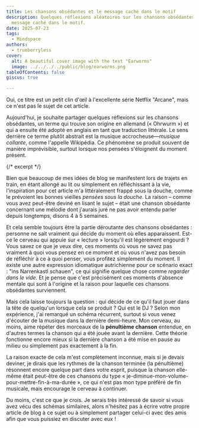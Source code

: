 ```yaml
---
title: Les chansons obsédantes et le message caché dans le motif
description: Quelques réflexions aléatoires sur les chansons obsédantes et leur
  message caché dans le motif.
date: 2025-07-23
tags:
  - Mindspace
authors:
  - trueberryless
cover:
  alt: A beautiful cover image with the text "Earworms"
  image: ../../../../public/blog/earworms.png
tableOfContents: false
giscus: true

---
```


Oui, ce titre est un petit clin d'œil à l'excellente série Netflix "Arcane", mais ce n'est pas le sujet de cet article.

Aujourd'hui, je souhaite partager quelques réflexions sur les chansons obsédantes, un terme qui trouve son origine en allemand (« Ohrwurm ») et qui a ensuite été adopté en anglais en tant que traduction littérale. Le sens derrière ce terme plutôt abstrait est la musique accrocheuse—*musique collante*, comme l'appelle Wikipédia. Ce phénomène se produit souvent de manière imprévisible, surtout lorsque nos pensées s'éloignent du moment présent.

{/* excerpt */}

Bien que beaucoup de mes idées de blog se manifestent lors de trajets en train, en étant allongé au lit ou simplement en réfléchissant à la vie, l'inspiration pour cet article m'a littéralement frappé sous la douche, comme le prévoient les bonnes vieilles *pensées sous la douche*. La raison – comme vous avez peut-être deviné en lisant le sujet – était une chanson obsédante concernant une mélodie dont j'aurais juré ne pas avoir entendu parler depuis longtemps, disons 4 à 5 semaines.

Et cela semble toujours être la partie déroutante des chansons obsédantes : personne ne sait vraiment qui décide du moment où elles apparaissent. Est-ce le cerveau qui appuie sur « lecture » lorsqu'il est légèrement engourdi ? Vous savez ce que je veux dire, ces moments où vous ne savez pas vraiment à quoi vous pensez en ce moment et où vous n'avez pas besoin de réfléchir à ce à quoi penser, vous profitez simplement du moment. Il existe une autre expression idiomatique autrichienne pour ce scénario exact : "ins Narrenkastl schauen", ce qui signifie quelque chose comme *regarder dans le vide*. Et je pense que c'est précisément ces moments d'absence mentale qui sont à l'origine et la raison pour laquelle ces chansons obsédantes surviennent.

Mais cela laisse toujours la question : qui décide de ce qu'il faut jouer dans la tête de quelqu'un lorsque cela se produit ? Qui est le DJ ? Selon mon expérience, j'ai remarqué un schéma récurrent, surtout si vous venez d'écouter de la musique dans la dernière demi-heure. Mon cerveau, au moins, aime répéter des morceaux de la **pénultième chanson** entendue, en d'autres termes la chanson qui a été jouée avant la dernière. Cette théorie fonctionne encore mieux si la dernière chanson a été mise en pause au milieu ou simplement pas exactement à la fin.

La raison exacte de cela m'est complètement inconnue, mais si je devais deviner, je dirais que les rythmes de la chanson terminée (la pénultième) résonnent encore quelque part dans votre esprit, puisque la chanson elle-même était peut-être de ces chansons du type « je-diminue-mon-volume-pour-mettre-fin-à-ma-durée », ce qui n'est pas mon type préféré de fin musicale, mais encourage le cerveau à continuer.

Du moins, c'est ce que je crois. Je serais très intéressé de savoir si vous avez vécu des schémas similaires, alors n'hésitez pas à écrire votre propre article de blog à ce sujet ou à simplement partager celui-ci avec des amis afin que vous puissiez en discuter avec eux !
